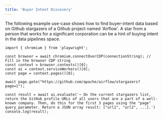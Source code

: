 ```yaml
---
title: 'Buyer Intent Discovery'
---
```


The following example use-case shows how to find buyer-intent data based on Github stargazers of a Github project named 'Airflow'. A star from a person that works for a significant corporation can be a hint of buying intent in the data pipelines space.

```tsx node.js
import { chromium } from 'playwright';

const browser = await chromium.connectOverCDP(connectionString); // Fill in the browser CDP string
const context = browser.contexts()[0];
const ai = context.serviceWorkers()[0];
const page = context.pages()[0];

await page.goto("https://github.com/apache/airflow/stargazers?page=1");

const result = await ai.evaluate('~ On the current stargazers list, return the GitHub profile URLs of all users that are a part of a well-known company. Then, do this for the first 3 pages using the "page" query parameter. Return a JSON array result: ["url1", "url2", ...].')
console.log(result);
```